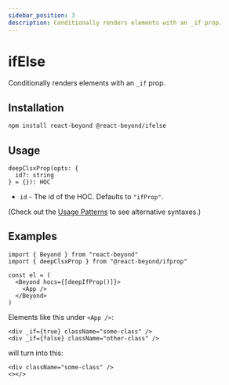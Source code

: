 ```yaml
---
sidebar_position: 3
description: Conditionally renders elements with an _if prop.
---
```


# ifElse

Conditionally renders elements with an `_if` prop.

## Installation

```bash
npm install react-beyond @react-beyond/ifelse
```

## Usage

```
deepClsxProp(opts: {
  id?: string
} = {}): HOC
```

- `id` - The id of the HOC. Defaults to `"ifProp"`.

(Check out the [Usage Patterns](/docs/guide/usage-patterns) to see alternative syntaxes.)

## Examples

```tsx
import { Beyond } from "react-beyond"
import { deepClsxProp } from "@react-beyond/ifprop"

const el = (
  <Beyond hocs={[deepIfProp()]}>
    <App />
  </Beyond>
)
```

Elements like this under `<App />`:

```tsx
<div _if={true} className="some-class" />
<div _if={false} className="other-class" />
```

will turn into this:

```tsx
<div className="some-class" />
<></>
```

